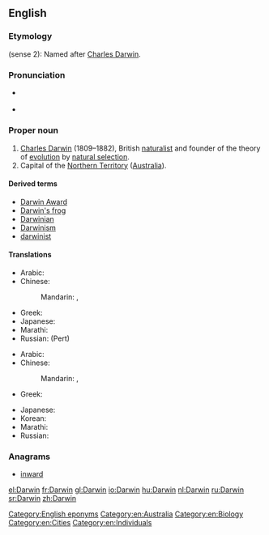 ==English==
{{wikipedia}}

===Etymology===
(sense 2): Named after [[w:Charles Darwin|Charles Darwin]].

===Pronunciation===
* {{a|UK}} {{IPA|/ˈdɑː(ɹ)wɪn/}}
* {{a|US}} {{IPA|/ˈdɑɹwɨn/|lang=en}}

===Proper noun===
{{en-proper noun}}

# [[w:Charles Darwin|Charles Darwin]] (1809–1882), British [[naturalist]] and founder of the theory of [[evolution]] by [[natural selection]].
# Capital of the [[Northern Territory]] ([[Australia]]).

====Derived terms====
* [[Darwin Award]]
* [[Darwin's frog]]
* [[Darwinian]]
* [[Darwinism]]
* [[darwinist]]

====Translations====
{{trans-top|surname}}
* Arabic: {{t|ar|داروين|m|tr=daarwin}}
* Chinese:
*: Mandarin: {{t-|cmn|達爾文|sc=Hani}}, {{t-|cmn|达尔文|tr=Dá'ěrwén|sc=Hani}}
{{trans-mid}}
* Greek: {{t|el|Δαρβίνος|m|tr=Darvínos|sc=Grek}}
* Japanese: {{t|ja|ダーウィン|tr=Dāwin}}
* Marathi: {{t|mr|डार्विन|n|tr=ḍārvina|sc=Deva}}
* Russian: {{t+|ru|Дарвин|m|tr=Dárvin}} (Pert)
{{trans-bottom}}

{{trans-top|city in Australia}}
* Arabic: {{t|ar|داروين|m|tr=daarwin}}
* Chinese:
*: Mandarin: {{t-|cmn|達爾文|sc=Hani}}, {{t-|cmn|达尔文|tr=Dá'ěrwén|sc=Hani}}
* Greek: {{t|el|Ντάργουιν|n|tr=Ntárgouin|sc=Grek}}
{{trans-mid}}
* Japanese: {{t|ja|ダーウィン|tr=Dāwin}}
* Korean: {{t|ko|다윈|tr=Dawin|sc=Kore}}
* Marathi: {{t|mr|डार्विन|n|tr=ḍārvina|sc=Deva}}
* Russian: {{t+|ru|Дарвин|m|tr=Dárvin}}
{{trans-bottom}}

===Anagrams===
* [[inward#English|inward]]

[[Category:English eponyms]]
[[Category:en:Australia]]
[[Category:en:Biology]]
[[Category:en:Cities]]
[[Category:en:Individuals]]

[[el:Darwin]]
[[fr:Darwin]]
[[gl:Darwin]]
[[io:Darwin]]
[[hu:Darwin]]
[[nl:Darwin]]
[[ru:Darwin]]
[[sr:Darwin]]
[[zh:Darwin]]